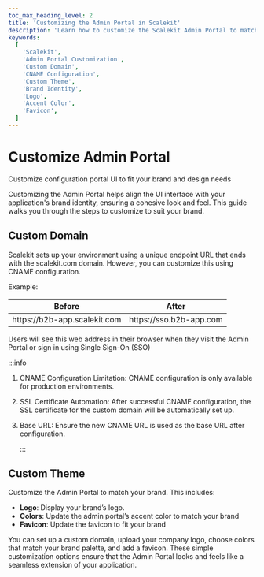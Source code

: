 ```yaml
---
toc_max_heading_level: 2
title: 'Customizing the Admin Portal in Scalekit'
description: 'Learn how to customize the Scalekit Admin Portal to match your brand identity. This guide covers setting up a custom domain, updating the logo, colors, and favicon to ensure a cohesive user experience.'
keywords:
  [
    'Scalekit',
    'Admin Portal Customization',
    'Custom Domain',
    'CNAME Configuration',
    'Custom Theme',
    'Brand Identity',
    'Logo',
    'Accent Color',
    'Favicon',
  ]
---
```


# Customize Admin Portal

<Subtitle>
  Customize configuration portal UI to fit your brand and design needs
</Subtitle>

Customizing the Admin Portal helps align the UI interface with your application's brand identity, ensuring a cohesive look and feel. This guide walks you through the steps to customize to suit your brand.

## Custom Domain

Scalekit sets up your environment using a unique endpoint URL that ends with the <SimpleCode>scalekit.com</SimpleCode> domain. However, you can customize this using CNAME configuration.

Example:

| Before                                                               | After                                                           |
| -------------------------------------------------------------------- | --------------------------------------------------------------- |
| <SimpleCode> https:<span></span>//b2b-app.scalekit.com </SimpleCode> | <SimpleCode> https:<span></span>//sso.b2b-app.com </SimpleCode> |

Users will see this web address in their browser when they visit the Admin Portal or sign in using Single Sign-On (SSO)

:::info

1. CNAME Configuration Limitation: CNAME configuration is only available for production environments.
2. SSL Certificate Automation: After successful CNAME configuration, the SSL certificate for the custom domain will be automatically set up.
3. Base URL: Ensure the new CNAME URL is used as the base URL after configuration.

   :::

## Custom Theme

Customize the Admin Portal to match your brand. This includes:

- **Logo**: Display your brand’s logo.
- **Colors**: Update the admin portal’s accent color to match your brand
- **Favicon**: Update the favicon to fit your brand

You can set up a custom domain, upload your company logo, choose colors that match your brand palette, and add a favicon. These simple customization options ensure that the Admin Portal looks and feels like a seamless extension of your application.
